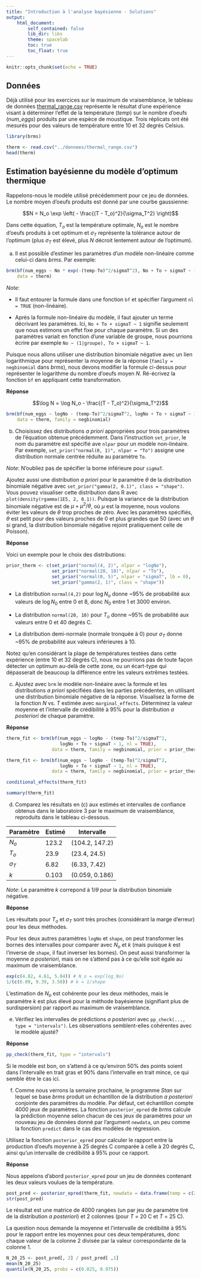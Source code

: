 ```yaml
---
title: "Introduction à l'analyse bayésienne - Solutions"
output:
    html_document:
        self_contained: false
        lib_dir: libs
        theme: spacelab
        toc: true
        toc_float: true
---
```


```r
knitr::opts_chunk$set(echo = TRUE)
```


## Données

Déjà utilisé pour les exercices sur le maximum de vraisemblance, le tableau de données [thermal_range.csv](../donnees/thermal_range.csv) représente le résultat d'une expérience visant à déterminer l'effet de la température (*temp*) sur le nombre d'oeufs (*num_eggs*) produits par une espèce de moustique. Trois réplicats ont été mesurés pour des valeurs de température entre 10 et 32 degrés Celsius.

```r
library(brms)

therm <- read.csv("../donnees/thermal_range.csv")
head(therm)
```


## Estimation bayésienne du modèle d'optimum thermique

Rappelons-nous le modèle utilisé précédemment pour ce jeu de données. Le nombre moyen d'oeufs produits est donné par une courbe gaussienne:

$$N = N_o \exp \left( - \frac{(T - T_o)^2}{\sigma_T^2} \right)$$

Dans cette équation, $T_o$ est la température optimale, $N_o$ est le nombre d'oeufs produits à cet optimum et $\sigma_T$ représente la tolérance autour de l'optimum (plus $\sigma_T$ est élevé, plus $N$ décroit lentement autour de l'optimum).

a) Il est possible d'estimer les paramètres d'un modèle non-linéaire comme celui-ci dans *brms*. Par exemple:

```r
brm(bf(num_eggs ~ No * exp(-(temp-To)^2/sigmaT^2), No + To + sigmaT ~ 1, nl = TRUE),
    data = therm)
```

*Note*:

- Il faut entourer la formule dans une fonction `bf` et spécifier l'argument `nl = TRUE` (non-linéaire).

- Après la formule non-linéaire du modèle, il faut ajouter un terme décrivant les paramètres. Ici, `No + To + sigmaT ~ 1` signifie seulement que nous estimons un effet fixe pour chaque paramètre. Si un des paramètres variait en fonction d'une variable de groupe, nous pourrions écrire par exemple `No ~ (1|groupe), To + sigmaT ~ 1`. 

Puisque nous allons utiliser une distribution binomiale négative avec un lien logarithmique pour représenter la moyenne de la réponse (`family = negbinomial` dans *brms*), nous devons modifier la formule ci-dessus pour représenter le logarithme du nombre d'oeufs moyen $N$. Ré-écrivez la fonction `bf` en appliquant cette transformation.

**Réponse**

$$\log N = \log N_o - \frac{(T - T_o)^2}{\sigma_T^2}$$

```r
brm(bf(num_eggs ~ logNo - (temp-To)^2/sigmaT^2, logNo + To + sigmaT ~ 1, nl = TRUE),
    data = therm, family = negbinomial)
```


b) Choisissez des distributions *a priori* appropriées pour trois paramètres de l'équation obtenue précédemment. Dans l'instruction `set_prior`, le nom du paramètre est spécifié ave `nlpar` pour un modèle non-linéaire. Par exemple, `set_prior("normal(0, 1)", nlpar = "To")` assigne une distribution normale centrée réduite au paramètre `To`. 

*Note*: N'oubliez pas de spécifier la borne inférieure pour `sigmaT`.

Ajoutez aussi une distribution *a priori* pour le paramètre $\theta$ de la distribution binomiale négative avec `set_prior("gamma(2, 0.1)", class = "shape")`. Vous pouvez visualiser cette distribution dans R avec `plot(density(rgamma(1E5, 2, 0.1))`. Puisque la variance de la distribution binomiale négative est de $\mu + \mu^2/\theta$, où $\mu$ est la moyenne, nous voulons éviter les valeurs de $\theta$ trop proches de zéro. Avec les paramètres spécifiés, $\theta$ est petit pour des valeurs proches de 0 et plus grandes que 50 (avec un $\theta$ si grand, la distribution binomiale négative rejoint pratiquement celle de Poisson).

**Réponse**

Voici un exemple pour le choix des distributions:

```r
prior_therm <- c(set_prior("normal(4, 2)", nlpar = "logNo"),
                 set_prior("normal(20, 10)", nlpar = "To"),
                 set_prior("normal(0, 5)", nlpar = "sigmaT", lb = 0),
                 set_prior("gamma(2, 1)", class = "shape"))

```

- La distribution `normal(4,2)` pour $\log N_o$ donne ~95% de probabilité aux valeurs de $\log N_0$ entre 0 et 8, donc $N_0$ entre 1 et 3000 environ.

- La distribution `normal(20, 10)` pour $T_o$ donne ~95% de probabilité aux valeurs entre 0 et 40 degrés C.

- La distribution demi-normale (normale tronquée à 0) pour $\sigma_T$ donne ~95% de probabilité aux valeurs inférieures à 10.

Notez qu'en considérant la plage de températures testées dans cette expérience (entre 10 et 32 degrés C), nous ne pourrions pas de toute façon détecter un optimum au-delà de cette zone, ou un écart-type qui dépasserait de beaucoup la différence entre les valeurs extrêmes testées.


c) Ajustez avec `brm` le modèle non-linéaire avec la formule et les distributions *a priori* spécifiées dans les parties précédentes, en utilisant une distribution binomiale négative de la réponse. Visualisez la forme de la fonction $N$ vs. $T$ estimée avec `marginal_effects`. Déterminez la valeur moyenne et l'intervalle de crédibilité à 95% pour la distribution *a posteriori* de chaque paramètre.

**Réponse**

```r
therm_fit <- brm(bf(num_eggs ~ logNo - (temp-To)^2/sigmaT^2, 
                    logNo + To + sigmaT ~ 1, nl = TRUE),
                 data = therm, family = negbinomial, prior = prior_therm)
```

```r
therm_fit <- brm(bf(num_eggs ~ logNo - (temp-To)^2/sigmaT^2, 
                    logNo + To + sigmaT ~ 1, nl = TRUE),
                 data = therm, family = negbinomial, prior = prior_therm)
```

```r
conditional_effects(therm_fit)
```

```r
summary(therm_fit)
```


d) Comparez les résultats en (c) aux estimés et intervalles de confiance obtenus dans le laboratoire 3 par le maximum de vraisemblance, reproduits dans le tableau ci-dessous.

Paramètre | Estimé | Intervalle
----------|--------|-----------
$N_o$ | 123.2 | (104.2, 147.2)
$T_o$ | 23.9 | (23.4, 24.5)
$\sigma_T$ | 6.82 | (6.33, 7.42)
$k$ | 0.103 | (0.059, 0.186)

*Note*: Le paramètre $k$ correpond à $1 / \theta$ pour la distribution binomiale négative.

**Réponse**

Les résultats pour $T_o$ et $\sigma_T$ sont très proches (considérant la marge d'erreur) pour les deux méthodes.

Pour les deux autres paramètres `logNo` et `shape`, on peut transformer les bornes des intervalles pour comparer avec $N_o$ et $k$ (mais puisque $k$ est l'inverse de `shape`, il faut inverser les bornes). On peut aussi transformer la moyenne *a posteriori*, mais on ne s'attend pas à ce qu'elle soit égale au maximum de vraisemblance. 

```r
exp(c(4.82, 4.61, 5.04)) # N_o = exp(log_No)
1/(c(6.09, 9.39, 3.50)) # k = 1/shape
```

L'estimation de $N_o$ est cohérente pour les deux méthodes, mais le paramètre $k$ est plus élevé pour la méthode bayésienne (signifiant plus de surdispersion) par rapport au maximum de vraisemblance. 


e) Vérifiez les intervalles de prédictions *a posteriori* avec `pp_check(..., type = "intervals")`. Les observations semblent-elles cohérentes avec le modèle ajusté?

**Réponse**

```r
pp_check(therm_fit, type = "intervals")
```

Si le modèle est bon, on s'attend à ce qu'environ 50% des points soient dans l'intervalle en trait gras et 90% dans l'intervalle en trait mince, ce qui semble être le cas ici.

f) Comme nous verrons la semaine prochaine, le programme *Stan* sur lequel se base *brms* produit un échantillon de la distribution *a posteriori* conjointe des paramètres du modèle. Par défaut, cet échantillon compte 4000 jeux de paramètres. La fonction `posterior_epred` de *brms* calcule la prédiction moyenne selon chacun de ces jeux de paramètres pour un nouveau jeu de données donné par l'argument `newdata`, un peu comme la fonction `predict` dans le cas des modèles de régression.

Utilisez la fonction `posterior_epred` pour calculer le rapport entre la production d'oeufs moyenne à 25 degrés C comparée à celle à 20 degrés C, ainsi qu'un intervalle de crédibilité à 95% pour ce rapport.

**Réponse**

Nous appelons d'abord `posterior_epred` pour un jeu de données contenant les deux valeurs voulues de la température.

```r
post_pred <- posterior_epred(therm_fit, newdata = data.frame(temp = c(20, 25)))
str(post_pred)
```

Le résultat est une matrice de 4000 rangées (un par jeu de paramètre tiré de la distribution *a posteriori*) et 2 colonnes (pour $T$ = 20 C et $T$ = 25 C).

La question nous demande la moyenne et l'intervalle de crédibilité à 95% pour le rapport entre les moyennes pour ces deux températures, donc chaque valeur de la colonne 2 divisée par la valeur correspondante de la colonne 1.

```r
N_20_25 <- post_pred[, 2] / post_pred[ ,1]
mean(N_20_25)
quantile(N_20_25, probs = c(0.025, 0.975))
```




